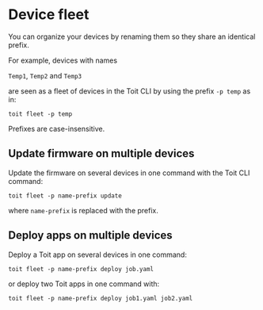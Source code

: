 # Device fleet

You can organize your devices by renaming them so they share an identical prefix.

For example, devices with names

`Temp1`, `Temp2` and `Temp3`

are seen as a fleet of devices in the Toit CLI by using the
prefix `-p temp` as in:

```shell
toit fleet -p temp
```

Prefixes are case-insensitive.

## Update firmware on multiple devices

Update the firmware on several devices in one command with the Toit CLI command:

```shell
toit fleet -p name-prefix update
```

where `name-prefix` is replaced with the prefix.

## Deploy apps on multiple devices

Deploy a Toit app on several devices in one command:

```shell
toit fleet -p name-prefix deploy job.yaml
```

or deploy two Toit apps in one command with:

```shell
toit fleet -p name-prefix deploy job1.yaml job2.yaml
```

